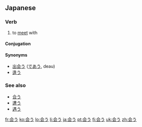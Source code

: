 ==Japanese==
{{ja-kanjitab|会}}

===Verb===
{{ja-verb|k|type=1|tr=intrans|hira=あう|rom=au}}

# to [[meet]] with

====Conjugation====
{{ja-go-u|会|あ|a}}

====Synonyms====
* [[出会う]] ([[であう]], deau)
* [[逢う]]

===See also===
* [[合う]]
* [[遭う]]
* [[遇う]]

[[fr:会う]]
[[ko:会う]]
[[lo:会う]]
[[li:会う]]
[[ja:会う]]
[[pt:会う]]
[[fi:会う]]
[[uk:会う]]
[[zh:会う]]